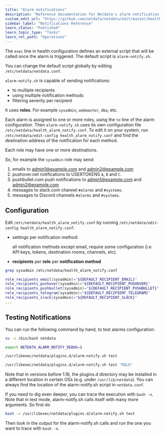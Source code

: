 ```yaml
---
title: "Alarm notifications"
description: "Reference documentation for Netdata's alarm notification feature, which supports dozens of endpoints, user roles, and more."
custom_edit_url: "https://github.com/netdata/netdata/edit/master/health/notifications/README.md"
sidebar_label: "Notifications Reference"
learn_status: "Published"
learn_topic_type: "Tasks"
learn_rel_path: "Operations"
---
```



The `exec` line in health configuration defines an external script that will be called once
the alarm is triggered. The default script is `alarm-notify.sh`.

You can change the default script globally by editing `/etc/netdata/netdata.conf`.

`alarm-notify.sh` is capable of sending notifications:

-   to multiple recipients
-   using multiple notification methods
-   filtering severity per recipient

It uses **roles**. For example `sysadmin`, `webmaster`, `dba`, etc.

Each alarm is assigned to one or more roles, using the `to` line of the alarm configuration. Then `alarm-notify.sh` uses
its own configuration file `/etc/netdata/health_alarm_notify.conf`. To edit it on your system, run
`/etc/netdata/edit-config health_alarm_notify.conf` and find the destination address of the notification for each
method.

Each role may have one or more destinations.

So, for example the `sysadmin` role may send:

1.  emails to admin1@example.com and admin2@example.com
2.  pushover.net notifications to USERTOKENS `A`, `B` and `C`.
3.  pushbullet.com push notifications to admin1@example.com and admin2@example.com
4.  messages to slack.com channel `#alarms` and `#systems`.
5.  messages to Discord channels `#alarms` and `#systems`.

## Configuration

Edit `/etc/netdata/health_alarm_notify.conf` by running `/etc/netdata/edit-config health_alarm_notify.conf`:

-   settings per notification method:

     all notification methods except email, require some configuration
     (i.e. API keys, tokens, destination rooms, channels, etc).

-  **recipients** per **role** per **notification method**

```sh
grep sysadmin /etc/netdata/health_alarm_notify.conf

role_recipients_email[sysadmin]="${DEFAULT_RECIPIENT_EMAIL}"
role_recipients_pushover[sysadmin]="${DEFAULT_RECIPIENT_PUSHOVER}"
role_recipients_pushbullet[sysadmin]="${DEFAULT_RECIPIENT_PUSHBULLET}"
role_recipients_telegram[sysadmin]="${DEFAULT_RECIPIENT_TELEGRAM}"
role_recipients_slack[sysadmin]="${DEFAULT_RECIPIENT_SLACK}"
...
```

## Testing Notifications

You can run the following command by hand, to test alarms configuration:

```sh
su -s /bin/bash netdata

export NETDATA_ALARM_NOTIFY_DEBUG=1

/usr/libexec/netdata/plugins.d/alarm-notify.sh test

/usr/libexec/netdata/plugins.d/alarm-notify.sh test "ROLE"
```

Note that in versions before 1.16, the plugins.d directory may be installed in a different location in certain OSs (e.g. under `/usr/lib/netdata`). You can always find the location of the alarm-notify.sh script in `netdata.conf`.

If you need to dig even deeper, you can trace the execution with `bash -x`. Note that in test mode, alarm-notify.sh calls itself with many more arguments. So first do

```sh
bash -x /usr/libexec/netdata/plugins.d/alarm-notify.sh test
```

 Then look in the output for the alarm-notify.sh calls and run the one you want to trace with `bash -x`. 

